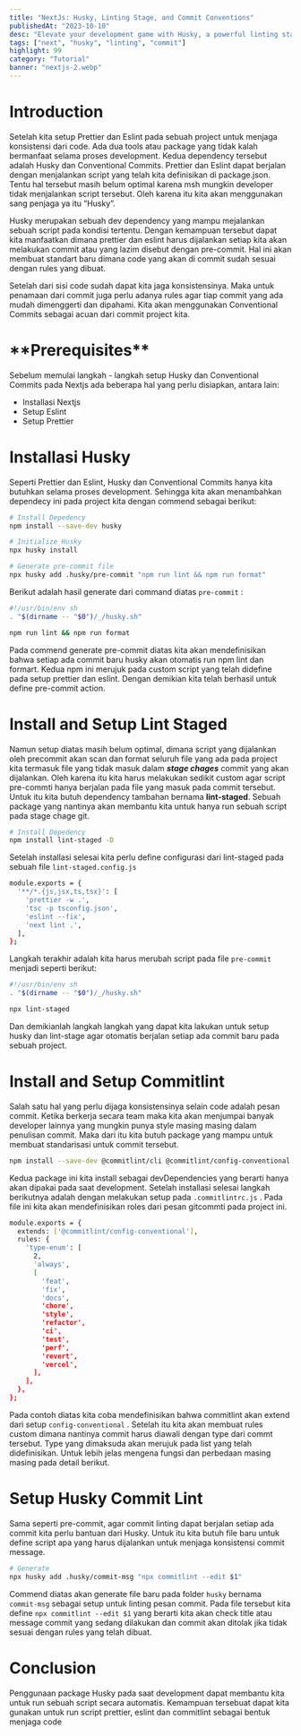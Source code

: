```yaml
---
title: "NextJs: Husky, Linting Stage, and Commit Conventions"
publishedAt: "2023-10-10"
desc: "Elevate your development game with Husky, a powerful linting stage, and commit conventions for a seamless Next.js experience."
tags: ["next", "husky", "linting", "commit"]
highlight: 99
category: "Tutorial"
banner: "nextjs-2.webp"
---
```


# **Introduction**

Setelah kita setup Prettier dan Eslint pada sebuah project untuk menjaga konsistensi dari code. Ada dua tools atau package yang tidak kalah bermanfaat selama proses development. Kedua dependency tersebut adalah Husky dan Conventional Commits. Prettier dan Eslint dapat berjalan dengan menjalankan script yang telah kita definisikan di package.json. Tentu hal tersebut masih belum optimal karena msh mungkin developer tidak menjalankan script tersebut. Oleh karena itu kita akan menggunakan sang penjaga ya itu “Husky”.

Husky merupakan sebuah dev dependency yang mampu mejalankan sebuah script pada kondisi tertentu. Dengan kemampuan tersebut dapat kita manfaatkan dimana prettier dan eslint harus dijalankan setiap kita akan melakukan commit atau yang lazim disebut dengan pre-commit. Hal ini akan membuat standart baru dimana code yang akan di commit sudah sesuai dengan rules yang dibuat.

Setelah dari sisi code sudah dapat kita jaga konsistensinya. Maka untuk penamaan dari commit juga perlu adanya rules agar tiap commit yang ada mudah dimenggerti dan dipahami. Kita akan menggunakan Conventional Commits sebagai acuan dari commit project kita.

# \***\*Prerequisites\*\***

Sebelum memulai langkah - langkah setup Husky dan Conventional Commits pada Nextjs ada beberapa hal yang perlu disiapkan, antara lain:

- Installasi Nextjs
- Setup Eslint
- Setup Prettier

# Installasi Husky

Seperti Prettier dan Eslint, Husky dan Conventional Commits hanya kita butuhkan selama proses development. Sehingga kita akan menambahkan dependecy ini pada project kita dengan commend sebagai berikut:

```bash
# Install Depedency
npm install --save-dev husky

# Initialize Husky
npx husky install

# Generate pre-commit file
npx husky add .husky/pre-commit "npm run lint && npm run format"
```

Berikut adalah hasil generate dari command diatas `pre-commit` :

```bash
#!/usr/bin/env sh
. "$(dirname -- "$0")/_/husky.sh"

npm run lint && npm run format
```

Pada commend generate pre-commit diatas kita akan mendefinisikan bahwa setiap ada commit baru husky akan otomatis run npm lint dan formart. Kedua npm ini merujuk pada custom script yang telah didefine pada setup prettier dan eslint. Dengan demikian kita telah berhasil untuk define pre-commit action.

# Install and Setup Lint Staged

Namun setup diatas masih belum optimal, dimana script yang dijalankan oleh precommit akan scan dan format seluruh file yang ada pada project kita termasuk file yang tidak masuk dalam **_stage chages_** commit yang akan dijalankan. Oleh karena itu kita harus melakukan sedikit custom agar script pre-commti hanya berjalan pada file yang masuk pada commit tersebut. Untuk itu kita butuh dependency tambahan bernama **lint-staged**. Sebuah package yang nantinya akan membantu kita untuk hanya run sebuah script pada stage chage git.

```bash
# Install Depedency
npm install lint-staged -D
```

Setelah installasi selesai kita perlu define configurasi dari lint-staged pada sebuah file `lint-staged.config.js`

```bash
module.exports = {
  '**/*.{js,jsx,ts,tsx}': [
    'prettier -w .',
    'tsc -p tsconfig.json',
    'eslint --fix',
    'next lint .',
  ],
};
```

Langkah terakhir adalah kita harus merubah script pada file `pre-commit` menjadi seperti berikut:

```bash
#!/usr/bin/env sh
. "$(dirname -- "$0")/_/husky.sh"

npx lint-staged
```

Dan demikianlah langkah langkah yang dapat kita lakukan untuk setup husky dan lint-stage agar otomatis berjalan setiap ada commit baru pada sebuah project.

# Install and Setup Commitlint

Salah satu hal yang perlu dijaga konsistensinya selain code adalah pesan commit. Ketika berkerja secara team maka kita akan menjumpai banyak developer lainnya yang mungkin punya style masing masing dalam penulisan commit. Maka dari itu kita butuh package yang mampu untuk membuat standarisasi untuk commit tersebut.

```bash
npm install --save-dev @commitlint/cli @commitlint/config-conventional
```

Kedua package ini kita install sebagai devDependencies yang berarti hanya akan dipakai pada saat development. Setelah installasi selesai langkah berikutnya adalah dengan melakukan setup pada `.commitlintrc.js` . Pada file ini kita akan mendefinisikan roles dari pesan gitcommti pada project ini.

```bash
module.exports = {
  extends: ['@commitlint/config-conventional'],
  rules: {
    'type-enum': [
      2,
      'always',
      [
        'feat',
        'fix',
        'docs',
        'chore',
        'style',
        'refactor',
        'ci',
        'test',
        'perf',
        'revert',
        'vercel',
      ],
    ],
  },
};
```

Pada contoh diatas kita coba mendefinisikan bahwa commitlint akan extend dari setup `config-conventional` . Setelah itu kita akan membuat rules custom dimana nantinya commit harus diawali dengan type dari commt tersebut. Type yang dimaksuda akan merujuk pada list yang telah didefinisikan. Untuk lebih jelas mengena fungsi dan perbedaan masing masing pada detail berikut.

# Setup Husky Commit Lint

Sama seperti pre-commit, agar commit linting dapat berjalan setiap ada commit kita perlu bantuan dari Husky. Untuk itu kita butuh file baru untuk define script apa yang harus dijalankan untuk menjaga konsistensi commit message.

```bash
# Generate
npx husky add .husky/commit-msg "npx commitlint --edit $1"
```

Commend diatas akan generate file baru pada folder `husky` bernama `commit-msg` sebagai setup untuk linting pesan commit. Pada file tersebut kita define `npx commitlint --edit $1` yang berarti kita akan check title atau message commit yang sedang dilakukan dan commit akan ditolak jika tidak sesuai dengan rules yang telah dibuat.

# Conclusion

Penggunaan package Husky pada saat development dapat membantu kita untuk run sebuah script secara automatis. Kemampuan tersebuat dapat kita gunakan untuk run script prettier, eslint dan commitlint sebagai bentuk menjaga code
